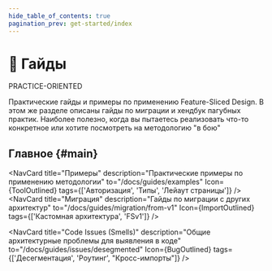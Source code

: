 ```yaml
---
hide_table_of_contents: true
pagination_prev: get-started/index
---
```


# 🎯 Гайды

<span class="badge badge--primary margin-bottom--md">PRACTICE-ORIENTED</span>

<p class="summary">
Практические гайды и примеры по применению Feature-Sliced Design. В этом же разделе описаны гайды по миграции и хендбук пагубных практик. Наиболее полезно, когда вы пытаетесь реализовать что-то конкретное или хотите посмотреть на методологию "в бою"
</p>

## Главное {#main}


<TranslationBanner />

<NavCard
    title="Примеры" 
    description="Практические примеры по применению методологии"
    to="/docs/guides/examples"
    Icon={ToolOutlined}
    tags={['Авторизация', 'Типы', 'Лейаут страницы']}
/>
<NavCard
    title="Миграция" 
    description="Гайды по миграции с других архитектур"
    to="/docs/guides/migration/from-v1"
    Icon={ImportOutlined}
    tags={['Кастомная архитектура', 'FSv1']}
/>
<NavCard
    title="Технологии" 
    description="Ориентированные на конкретные фреймворки гайды по использованию"
    to="/docs/guides/tech/with-nextjs"
    Icon={FunctionOutlined}
/>

<NavCard
    title="Code Issues (Smells)" 
    description="Общие архитектурные проблемы для выявления в коде"
    to="/docs/guides/issues/desegmented"
    Icon={BugOutlined}
    tags={['Десегментация', 'Роутинг', "Кросс-импорты"]}
/>
